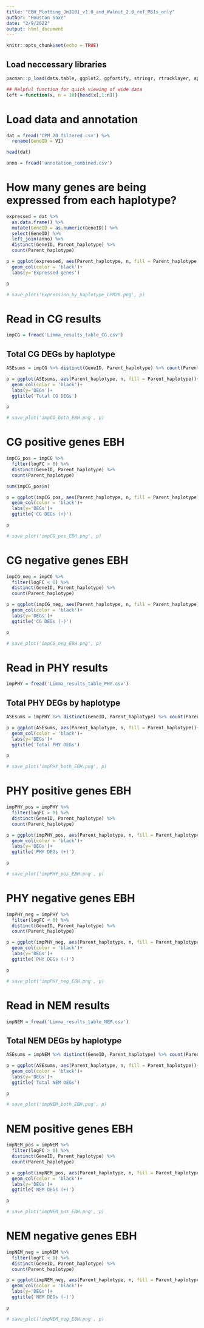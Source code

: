 ```yaml
---
title: "EBH_Plotting_Jm3101_v1.0_and_Walnut_2.0_ref_MS1s_only"
author: "Houston Saxe"
date: "2/9/2022"
output: html_document
---
```


```r
knitr::opts_chunk$set(echo = TRUE)
```

## Load neccessary libraries

```r
pacman::p_load(data.table, ggplot2, ggfortify, stringr, rtracklayer, ape, GEOquery, Biobase, BiocManager, dplyr, statmod, tidytable, tibble, ggpubr, cowplot, tidyr, tidytext)

## Helpful function for quick viewing of wide data
left = function(x, n = 10){head(x[,1:n])}
```

# Load data and annotation
```r
dat = fread('CPM_20_filtered.csv') %>% 
  rename(GeneID = V1)

head(dat)

anno = fread('annotation_combined.csv')
```

# How many genes are being expressed from each haplotype?
```r
expressed = dat %>% 
  as.data.frame() %>% 
  mutate(GeneID = as.numeric(GeneID)) %>% 
  select(GeneID) %>% 
  left_join(anno) %>%
  distinct(GeneID, Parent_haplotype) %>% 
  count(Parent_haplotype)

p = ggplot(expressed, aes(Parent_haplotype, n, fill = Parent_haplotype))+
  geom_col(color = 'black')+
  labs(y='Expressed genes')

p

# save_plot('Expression_by_haplotype_CPM20.png', p)
```

# Read in CG results
```r
impCG = fread('Limma_results_table_CG.csv')
```

## Total CG DEGs by haplotype
```r
ASEsums = impCG %>% distinct(GeneID, Parent_haplotype) %>% count(Parent_haplotype)

p = ggplot(ASEsums, aes(Parent_haplotype, n, fill = Parent_haplotype))+
  geom_col(color = 'black')+
  labs(y='DEGs')+
  ggtitle('Total CG DEGs')

p

# save_plot('impCG_both_EBH.png', p)
```

# CG positive genes EBH
```r
impCG_pos = impCG %>%
  filter(logFC > 0) %>%
  distinct(GeneID, Parent_haplotype) %>% 
  count(Parent_haplotype)

sum(impCG_pos$n)

p = ggplot(impCG_pos, aes(Parent_haplotype, n, fill = Parent_haplotype))+
  geom_col(color = 'black')+
  labs(y='DEGs')+
  ggtitle('CG DEGs (+)')

p

# save_plot('impCG_pos_EBH.png', p)

```

# CG negative genes EBH
```r
impCG_neg = impCG %>%
  filter(logFC < 0) %>%
  distinct(GeneID, Parent_haplotype) %>% 
  count(Parent_haplotype)

p = ggplot(impCG_neg, aes(Parent_haplotype, n, fill = Parent_haplotype))+
  geom_col(color = 'black')+
  labs(y='DEGs')+
  ggtitle('CG DEGs (-)')

p

# save_plot('impCG_neg_EBH.png', p)
```

# Read in PHY results
```r
impPHY = fread('Limma_results_table_PHY.csv')
```

## Total PHY DEGs by haplotype
```r
ASEsums = impPHY %>% distinct(GeneID, Parent_haplotype) %>% count(Parent_haplotype)

p = ggplot(ASEsums, aes(Parent_haplotype, n, fill = Parent_haplotype))+
  geom_col(color = 'black')+
  labs(y='DEGs')+
  ggtitle('Total PHY DEGs')

p

# save_plot('impPHY_both_EBH.png', p)

```

# PHY positive genes EBH
```r
impPHY_pos = impPHY %>%
  filter(logFC > 0) %>%
  distinct(GeneID, Parent_haplotype) %>% 
  count(Parent_haplotype)

p = ggplot(impPHY_pos, aes(Parent_haplotype, n, fill = Parent_haplotype))+
  geom_col(color = 'black')+
  labs(y='DEGs')+
  ggtitle('PHY DEGs (+)')

p

# save_plot('impPHY_pos_EBH.png', p)
```

# PHY negative genes EBH
```r
impPHY_neg = impPHY %>%
  filter(logFC < 0) %>%
  distinct(GeneID, Parent_haplotype) %>% 
  count(Parent_haplotype)

p = ggplot(impPHY_neg, aes(Parent_haplotype, n, fill = Parent_haplotype))+
  geom_col(color = 'black')+
  labs(y='DEGs')+
  ggtitle('PHY DEGs (-)')

p

# save_plot('impPHY_neg_EBH.png', p)
```

# Read in NEM results
```r
impNEM = fread('Limma_results_table_NEM.csv')
```

## Total NEM DEGs by haplotype
```r
ASEsums = impNEM %>% distinct(GeneID, Parent_haplotype) %>% count(Parent_haplotype)

p = ggplot(ASEsums, aes(Parent_haplotype, n, fill = Parent_haplotype))+
  geom_col(color = 'black')+
  labs(y='DEGs')+
  ggtitle('Total NEM DEGs')

p

# save_plot('impNEM_both_EBH.png', p)
```

# NEM positive genes EBH
```r
impNEM_pos = impNEM %>%
  filter(logFC > 0) %>%
  distinct(GeneID, Parent_haplotype) %>% 
  count(Parent_haplotype)

p = ggplot(impNEM_pos, aes(Parent_haplotype, n, fill = Parent_haplotype))+
  geom_col(color = 'black')+
  labs(y='DEGs')+
  ggtitle('NEM DEGs (+)')

p

# save_plot('impNEM_pos_EBH.png', p)
```

# NEM negative genes EBH
```r
impNEM_neg = impNEM %>%
  filter(logFC < 0) %>%
  distinct(GeneID, Parent_haplotype) %>% 
  count(Parent_haplotype)

p = ggplot(impNEM_neg, aes(Parent_haplotype, n, fill = Parent_haplotype))+
  geom_col(color = 'black')+
  labs(y='DEGs')+
  ggtitle('NEM DEGs (-)')

p

# save_plot('impNEM_neg_EBH.png', p)
```
